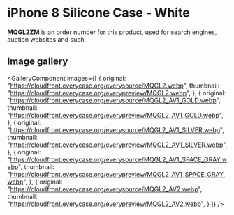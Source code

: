 
# iPhone 8 Silicone Case - White

<Callout type='info' emoji='👉🏻'>**MQGL2ZM** is an order number for this product, used for search engines, auction websites and such.</Callout>

## Image gallery

<GalleryComponent
    images={[
      {
        original: "https://cloudfront.everycase.org/everysource/MQGL2.webp",
        thumbnail: "https://cloudfront.everycase.org/everypreview/MQGL2.webp",
      },
      {
        original: "https://cloudfront.everycase.org/everysource/MQGL2_AV1_GOLD.webp",
        thumbnail: "https://cloudfront.everycase.org/everypreview/MQGL2_AV1_GOLD.webp",
      },
      {
        original: "https://cloudfront.everycase.org/everysource/MQGL2_AV1_SILVER.webp",
        thumbnail: "https://cloudfront.everycase.org/everypreview/MQGL2_AV1_SILVER.webp",
      },
      {
        original: "https://cloudfront.everycase.org/everysource/MQGL2_AV1_SPACE_GRAY.webp",
        thumbnail: "https://cloudfront.everycase.org/everypreview/MQGL2_AV1_SPACE_GRAY.webp",
      },
      {
        original: "https://cloudfront.everycase.org/everysource/MQGL2_AV2.webp",
        thumbnail: "https://cloudfront.everycase.org/everypreview/MQGL2_AV2.webp",
      }
    ]}
  />
